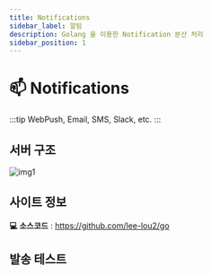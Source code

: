 ```yaml
---
title: Notifications
sidebar_label: 알림
description: Golang 을 이용한 Notification 분산 처리
sidebar_position: 1
---
```



# 📫 Notifications

:::tip
WebPush, Email, SMS, Slack, etc.
:::

## 서버 구조

![img1](./img/notify_server.png)

## 사이트 정보

**💻 소스코드** : https://github.com/lee-lou2/go

## 발송 테스트

<br />

<TestNotification></TestNotification>
